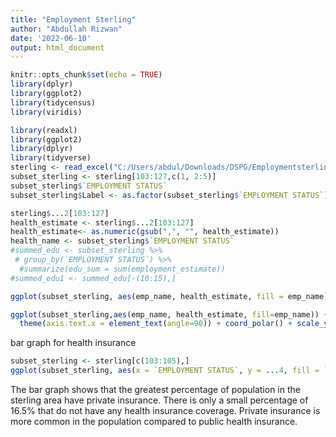 ```yaml
---
title: "Employment Sterling"
author: "Abdullah Rizwan"
date: '2022-06-10'
output: html_document
---
```


```r
knitr::opts_chunk$set(echo = TRUE)
library(dplyr)
library(ggplot2)
library(tidycensus)
library(viridis)
```

```r
library(readxl)
library(ggplot2)
library(dplyr)
library(tidyverse)
sterling <- read_excel("C:/Users/abdul/Downloads/DSPG/Employmentsterling.xlsx",skip=2,col_names=TRUE)
subset_sterling <- sterling[103:127,c(1, 2:5)]
subset_sterling$`EMPLOYMENT STATUS`
subset_sterling$Label <- as.factor(subset_sterling$`EMPLOYMENT STATUS`)
```
```r
sterling$...2[103:127]
health_estimate <- sterling$...2[103:127]
health_estimate<- as.numeric(gsub(",", "", health_estimate))
health_name <- subset_sterling$`EMPLOYMENT STATUS`
#summed_edu <- subset_sterling %>% 
 # group_by(`EMPLOYMENT STATUS`) %>%
  #summarize(edu_sum = sum(employment_estimate))
#summed_edu1 <- summed_edu[-(10:15),]
```

```r
ggplot(subset_sterling, aes(emp_name, health_estimate, fill = emp_name))+geom_col()#+ #theme(axis.text.x = element_text(angle=30))
```

```r

ggplot(subset_sterling,aes(emp_name, health_estimate, fill=emp_name)) + geom_col() +
  theme(axis.text.x = element_text(angle=90)) + coord_polar() + scale_y_log10()
```
bar graph for health insurance 
```r
subset_sterling <- sterling[c(103:105),]
ggplot(subset_sterling, aes(x = `EMPLOYMENT STATUS`, y = ...4, fill = `EMPLOYMENT STATUS`)) + geom_bar(position = "stack", stat="identity", width = 0.5) + labs(x = "Insurance Type", y= "Percentage", caption = " Source : DP03 ACS 5 -yr data 2016-2020", titlel = "Distribution of Health Insurance") + guides(fill = guide_legend(title = "Health Insurance Type"))+ theme(axis.text.x = element_text(angle=0))+ coord_flip()
```

The bar graph shows that the greatest percentage of population in the sterling area have private insurance. There is only a small percentage of 16.5% that do not have any health insurance coverage. Private insurance is more common in the population compared to public health insurance.